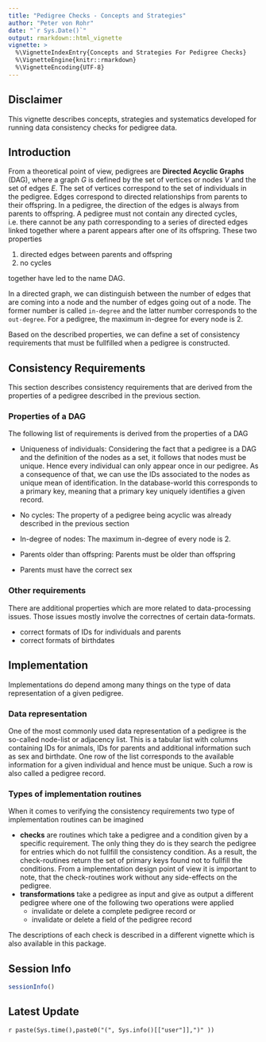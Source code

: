 ```yaml
---
title: "Pedigree Checks - Concepts and Strategies"
author: "Peter von Rohr"
date: "`r Sys.Date()`"
output: rmarkdown::html_vignette
vignette: >
  %\VignetteIndexEntry{Concepts and Strategies For Pedigree Checks}
  %\VignetteEngine{knitr::rmarkdown}
  %\VignetteEncoding{UTF-8}
---
```



## Disclaimer
This vignette describes concepts, strategies and systematics developed for running data consistency checks for pedigree data.


## Introduction
From a theoretical point of view, pedigrees are __Directed Acyclic Graphs__ (DAG), where a graph $G$ is defined by the set of vertices or nodes $V$ and the set of edges $E$. The set of vertices correspond to the set of individuals in the pedigree. Edges correspond to directed relationships from parents to their offspring. In a pedigree, the direction of the edges is always from parents to offspring. A pedigree must not contain any directed cycles, i.e. there cannot be any path corresponding to a series of directed edges linked together where a parent appears after one of its offspring. These two properties 

1. directed edges between parents and offspring
2. no cycles

together have led to the name DAG.

In a directed graph, we can distinguish between the number of edges that are coming into a node and the number of edges going out of a node. The former number is called `in-degree` and the latter number corresponds to the `out-degree`. For a pedigree, the maximum in-degree for every node is $2$.

Based on the described properties, we can define a set of consistency requirements that must be fullfilled when a pedigree is constructed.


## Consistency Requirements
This section describes consistency requirements that are derived from the properties of a pedigree described in the previous section.

### Properties of a DAG
The following list of requirements is derived from the properties of a DAG

* Uniqueness of individuals: Considering the fact that a pedigree is a DAG and the definition of the nodes as a set, it follows that nodes must be unique. Hence every individual can only appear once in our pedigree. As a consequence of that, we can use the IDs associated to the nodes as unique mean of identification. In the database-world this corresponds to a primary key, meaning that a primary key uniquely identifies a given record.

* No cycles: The property of a pedigree being acyclic was already described in the previous section

* In-degree of nodes: The maximum in-degree of every node is $2$.

* Parents older than offspring: Parents must be older than offspring

* Parents must have the correct sex

### Other requirements
There are additional properties which are more related to data-processing issues. Those issues mostly involve the correctnes of certain data-formats.

* correct formats of IDs for individuals and parents
* correct formats of birthdates


## Implementation
Implementations do depend among many things on the type of data representation of a given pedigree. 

### Data representation
One of the most commonly used data representation of a pedigree is the so-called node-list or adjacency list. This is a tabular list with columns containing IDs for animals, IDs for parents and additional information such as sex and birthdate. One row of the list corresponds to the available information for a given individual and hence must be unique. Such a row is also called a pedigree record.

### Types of implementation routines
When it comes to verifying the consistency requirements two type of implementation routines can be imagined

* __checks__ are routines which take a pedigree and a condition given by a specific requirement. The only thing they do is they search the pedigree for entries which do not fullfill the consistency condition. As a result, the check-routines return the set of primary keys found not to fullfill the conditions. From a implementation design point of view it is important to note, that the check-routines work without any side-effects on the pedigree.
* __transformations__ take a pedigree as input and give as output a different pedigree where one of the following two operations were applied
    + invalidate or delete a complete pedigree record or 
    + invalidate or delete a field of the pedigree record
    
The descriptions of each check is described in a different vignette which is also available in this package.    
    


## Session Info
```r
sessionInfo()
```


## Latest Update
`r paste(Sys.time(),paste0("(", Sys.info()[["user"]],")" ))`


